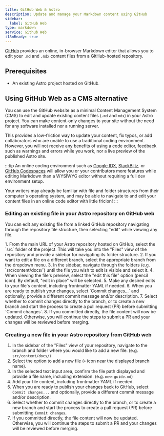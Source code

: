 ```yaml
---
title: GitHub Web & Astro
description: Update and manage your Markdown content using GitHub
sidebar:
  label: GitHub Web
type: markdown
service: Github Web
i18nReady: true
---
```


[GitHub](https://github.com/) provides an online, in-browser Markdown editor that allows you to edit your `.md` and `.mdx` content files from a GitHub-hosted repository.

## Prerequisites

- An existing Astro project hosted on GitHub.

## Using GitHub Web as a CMS alternative

You can use the GitHub website as a minimal Content Management System (CMS) to edit and update existing content files (`.md` and `mdx`) in your Astro project. You can make content-only changes to your site without the need for any software installed nor a running server.

This provides a low-friction way to update your content, fix typos, or add collaborators who are unable to use a traditional coding environment. However, you will not receive any benefits of using a code editor, feedback such as warnings and errors while you work, nor a live preview of the published Astro site.

:::tip 
An online coding environment such as [Google IDX](https://idx.dev), [StackBlitz](https://stackblitz.com), or [GitHub Codespaces](https://github.dev) will allow you or your contributors more features while editing Markdown than a WYSIWYG editor without requiring a full dev environment setup.

Your writers may already be familiar with file and folder structures from their computer's operating system, and may be able to navigate to and edit your content files in an online code editor with little fricion!
:::

### Editing an existing file in your Astro repository on GitHub web

You can edit any existing file from a linked GitHub repository navigating through the repository file structure, then selecting "edit" while viewing any file.

<Steps>
1. From the main URL of your Astro repository hosted on GitHub, select the `src` folder of the project. This will take you into the "Files" view of the repository and provide a sidebar for navigating its folder structure.
2. If you want to edit a file on a different branch, select the appropriate branch from the dropdown menu.
3. In the sidebar, navigate through the folders (e.g. `src/content/docs/`) until the file you wish to edit is visible and select it.
4. When viewing the file's preview, select the "edit this file" option (pencil icon). By default, "edit in place" will be selected.
5. Make any desired edits to your file's content, including frontmatter YAML if needed.
6. When you are ready to publish your changes, select `Commit changes...` and optionally, provide a different commit message and/or description.
7. Select whether to commit changes directly to the branch, or to create a new branch and start the process to create a pull request (PR) before submitting `Commit changes`.
8. If you committed directly, the file content will now be updated. Otherwise, you will continue the steps to submit a PR and your changes will be reviewed before merging.
</Steps>

### Creating a new file in your Astro repository from GitHub web

<Steps>

1. In the sidebar of the "Files" view of your repository, navigate to the branch and folder where you would like to add a new file. (e.g. `src/content/docs/`)
2. Select the option to add a new file (`+` icon near the displayed branch name).
3. In the selected text input area, confirm the file path displayed and provide a file name, including extension. (e.g. `new-guide.md`) 
4. Add your file content, including frontmatter YAML if needed.
5. When you are ready to publish your changes back to GitHub, select `Commit changes...` and optionally, provide a different commit message and/or description.
6. Select whether to commit changes directly to the branch, or to create a new branch and start the process to create a pull request (PR) before submitting `Commit changes`.
7. If you committed directly, the file content will now be updated. Otherwise, you will continue the steps to submit a PR and your changes will be reviewed before merging.
</Steps>

